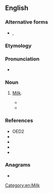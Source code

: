 ==English==

===Alternative forms===
* {{l|en|yaram}}, {{l|en|yarum}}

===Etymology===
{{unk|en}}

===Pronunciation===
* {{IPA|/ˈjæɹəm/|lang=en}}

===Noun===
{{en-noun|-}}

# {{lb|en|obsolete|UK|thieves' cant}} [[milk|Milk]].
#* {{quote-book|year=1652|authorlink=Richard Brome|first=Richard|last=Brome|title=A Joviall Crew: or, the Merry Beggars|others=play, first performed 1641|passage=Here's Pannum and Lap, and good Poplars of '''Yarrum''', / To fill up the Crib, and to comfort the Quarron.}}
#* {{seemoreCites|yarrum|lang=en}}

===References===
* OED2
* {{R:Grose 1788}}
* {{R:1811 Vulgar Tongue}}
* {{R:Barrere|entry=yarum|volume=2|page=424}}
* {{R:Farmer|entry=yarum|volume=7|page=372}}

===Anagrams===
* {{anagrams|en|Murray}}

[[Category:en:Milk]]